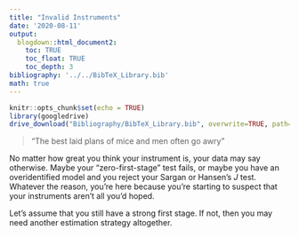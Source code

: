 ```yaml
---
title: "Invalid Instruments"
date: '2020-08-11'
output: 
  blogdown::html_document2:
    toc: TRUE
    toc_float: TRUE
    toc_depth: 3
bibliography: '../../BibTeX_Library.bib'
math: true
---
```


```r
knitr::opts_chunk$set(echo = TRUE)
library(googledrive)
drive_download("Bibliography/BibTeX_Library.bib", overwrite=TRUE, path='../../BibTeX_Library.bib')
```

> "The best laid plans of mice and men often go awry"

No matter how great you think your instrument is, your data may say otherwise. Maybe your "zero-first-stage" test fails, or maybe you have an overidentified model and you reject your Sargan or Hansen's $J$ test. Whatever the reason, you're here because you're starting to suspect that your instruments aren't all you'd hoped. 

Let's assume that you still have a strong first stage. If not, then you may need another estimation strategy altogether.
